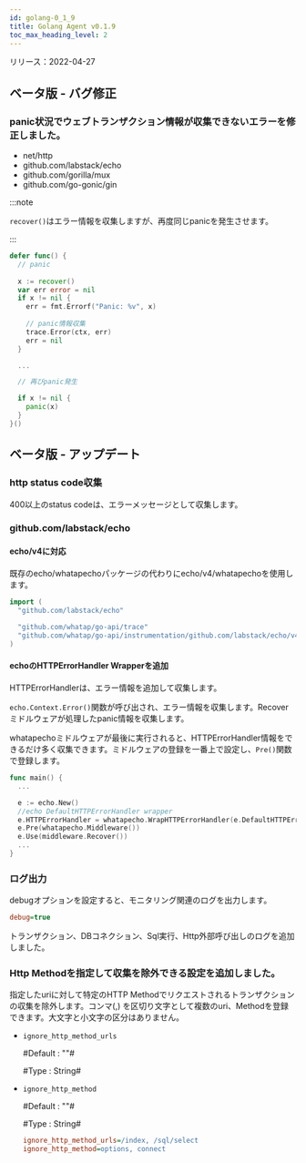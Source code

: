 ```yaml
---
id: golang-0_1_9
title: Golang Agent v0.1.9
toc_max_heading_level: 2
---
```



リリース：2022-04-27

## ベータ版 - バグ修正

### panic状況でウェブトランザクション情報が収集できないエラーを修正しました。

-   net/http
-   github.com/labstack/echo
-   github.com/gorilla/mux
-   github.com/go-gonic/gin

:::note

`recover()`はエラー情報を収集しますが、再度同じpanicを発生させます。 

:::

```go title='Golang'
defer func() {
  // panic 
  
  x := recover()
  var err error = nil
  if x != nil {
    err = fmt.Errorf("Panic: %v", x)
    
    // panic情報収集
    trace.Error(ctx, err)
    err = nil
  }

  ...

  // 再びpanic発生

  if x != nil {
    panic(x)
  }
}()
```

## ベータ版 - アップデート

### http status code収集

400以上のstatus codeは、エラーメッセージとして収集します。

### github.com/labstack/echo

#### echo/v4に対応

既存のecho/whatapechoパッケージの代わりにecho/v4/whatapechoを使用します。 

```go title='Golang'
import (
  "github.com/labstack/echo"
  
  "github.com/whatap/go-api/trace"
  "github.com/whatap/go-api/instrumentation/github.com/labstack/echo/v4/whatapecho"
)
```

#### echoのHTTPErrorHandler Wrapperを追加

HTTPErrorHandlerは、エラー情報を追加して収集します。

`echo.Context.Error()`関数が呼び出され、エラー情報を収集します。Recoverミドルウェアが処理したpanic情報を収集します。 

whatapechoミドルウェアが最後に実行されると、HTTPErrorHandler情報をできるだけ多く収集できます。ミドルウェアの登録を一番上で設定し、`Pre()`関数で登録します。

```go title='Golang'
func main() {
  ...

  e := echo.New()
  //echo DefaultHTTPErrorHandler wrapper
  e.HTTPErrorHandler = whatapecho.WrapHTTPErrorHandler(e.DefaultHTTPErrorHandler)
  e.Pre(whatapecho.Middleware())
  e.Use(middleware.Recover())
  ...
}
```

### ログ出力

debugオプションを設定すると、モニタリング関連のログを出力します。

```ini
debug=true
```

トランザクション、DBコネクション、Sql実行、Http外部呼び出しのログを追加しました。 

### Http Methodを指定して収集を除外できる設定を追加しました。

指定したuriに対して特定のHTTP Methodでリクエストされるトランザクションの収集を除外します。コンマ(,) を区切り文字として複数のuri、Methodを登録できます。大文字と小文字の区分はありません。

-   `ignore_http_method_urls`

    \#Default : ""#

    \#Type : String#

-   `ignore_http_method`

    \#Default : ""#

    \#Type : String#

    ```ini
    ignore_http_method_urls=/index, /sql/select
    ignore_http_method=options, connect
    ```
